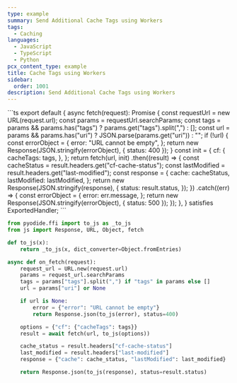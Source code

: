 ```yaml
---
type: example
summary: Send Additional Cache Tags using Workers
tags:
  - Caching
languages:
  - JavaScript
  - TypeScript
  - Python
pcx_content_type: example
title: Cache Tags using Workers
sidebar:
  order: 1001
description: Send Additional Cache Tags using Workers
---
```



<Tabs syncKey="workersExamples">
<TypeScriptExample tabsWrapper={false}>
```ts
export default {
	async fetch(request): Promise<Response> {
		const requestUrl = new URL(request.url);
		const params = requestUrl.searchParams;
		const tags =
			params && params.has("tags") ? params.get("tags").split(",") : [];
		const url =
			params && params.has("uri") ? JSON.parse(params.get("uri")) : "";
		if (!url) {
			const errorObject = {
				error: "URL cannot be empty",
			};
			return new Response(JSON.stringify(errorObject), { status: 400 });
		}
		const init = {
			cf: {
				cacheTags: tags,
			},
		};
		return fetch(url, init)
			.then((result) => {
				const cacheStatus = result.headers.get("cf-cache-status");
				const lastModified = result.headers.get("last-modified");
				const response = {
					cache: cacheStatus,
					lastModified: lastModified,
				};
				return new Response(JSON.stringify(response), {
					status: result.status,
				});
			})
			.catch((err) => {
				const errorObject = {
					error: err.message,
				};
				return new Response(JSON.stringify(errorObject), { status: 500 });
			});
	},
} satisfies ExportedHandler;
```
</TypeScriptExample>
<TabItem label="Python" icon="seti:python">

```py
from pyodide.ffi import to_js as _to_js
from js import Response, URL, Object, fetch

def to_js(x):
    return _to_js(x, dict_converter=Object.fromEntries)

async def on_fetch(request):
    request_url = URL.new(request.url)
    params = request_url.searchParams
    tags = params["tags"].split(",") if "tags" in params else []
    url = params["uri"] or None

    if url is None:
        error = {"error": "URL cannot be empty"}
        return Response.json(to_js(error), status=400)

    options = {"cf": {"cacheTags": tags}}
    result = await fetch(url, to_js(options))

    cache_status = result.headers["cf-cache-status"]
    last_modified = result.headers["last-modified"]
    response = {"cache": cache_status, "lastModified": last_modified}

    return Response.json(to_js(response), status=result.status)
```

</TabItem> </Tabs>
